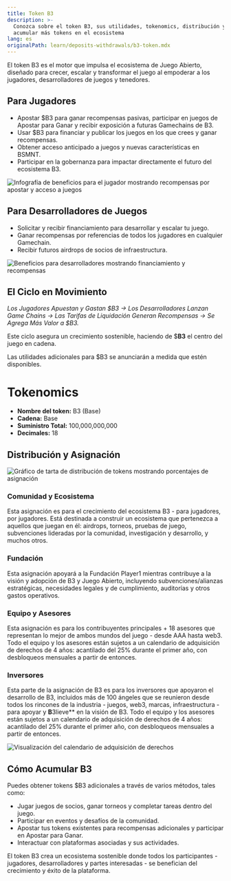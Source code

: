 ```yaml
---
title: Token B3
description: >-
  Conozca sobre el token B3, sus utilidades, tokenomics, distribución y cómo
  acumular más tokens en el ecosistema
lang: es
originalPath: learn/deposits-withdrawals/b3-token.mdx
---
```

El token B3 es el motor que impulsa el ecosistema de Juego Abierto, diseñado para crecer, escalar y transformar el juego al empoderar a los jugadores, desarrolladores de juegos y tenedores.

## Para Jugadores

- Apostar $B3 para ganar recompensas pasivas, participar en juegos de Apostar para Ganar y recibir exposición a futuras Gamechains de B3.
- Usar $B3 para financiar y publicar los juegos en los que crees y ganar recompensas.
- Obtener acceso anticipado a juegos y nuevas características en BSMNT.
- Participar en la gobernanza para impactar directamente el futuro del ecosistema B3.

<Frame>
<img src="https://s3.amazonaws.com/helpscout.net/docs/assets/685306b72e0550277aa9250e/images/687907331fd2e3184b5c3069/file-qiq5Ae41JA.png" alt="Infografía de beneficios para el jugador mostrando recompensas por apostar y acceso a juegos" />
</Frame>

## Para Desarrolladores de Juegos

- Solicitar y recibir financiamiento para desarrollar y escalar tu juego.
- Ganar recompensas por referencias de todos los jugadores en cualquier Gamechain.
- Recibir futuros airdrops de socios de infraestructura.

<Frame>
<img src="https://s3.amazonaws.com/helpscout.net/docs/assets/685306b72e0550277aa9250e/images/6879076a7289cc4fbaa2ca53/file-ZXZDz4nqv9.png" alt="Beneficios para desarrolladores mostrando financiamiento y recompensas" />
</Frame>

## El Ciclo en Movimiento

*Los Jugadores Apuestan y Gastan $B3 → Los Desarrolladores Lanzan Game Chains → Las Tarifas de Liquidación Generan Recompensas → Se Agrega Más Valor a $B3.*

Este ciclo asegura un crecimiento sostenible, haciendo de $**B3** el centro del juego en cadena.

<Info>
Las utilidades adicionales para $B3 se anunciarán a medida que estén disponibles.
</Info>

# Tokenomics

- **Nombre del token:** B3 (Base)
- **Cadena:** Base
- **Suministro Total:** 100,000,000,000
- **Decimales:** 18

## Distribución y Asignación

<Frame>
<img src="https://s3.amazonaws.com/helpscout.net/docs/assets/685306b72e0550277aa9250e/images/687907ca7289cc4fbaa2ca56/file-IzrNvKhTls.png" alt="Gráfico de tarta de distribución de tokens mostrando porcentajes de asignación" />
</Frame>

### Comunidad y Ecosistema
Esta asignación es para el crecimiento del ecosistema B3 - para jugadores, por jugadores. Está destinada a construir un ecosistema que pertenezca a aquellos que juegan en él: airdrops, torneos, pruebas de juego, subvenciones lideradas por la comunidad, investigación y desarrollo, y muchos otros.

### Fundación
Esta asignación apoyará a la Fundación Player1 mientras contribuye a la visión y adopción de B3 y Juego Abierto, incluyendo subvenciones/alianzas estratégicas, necesidades legales y de cumplimiento, auditorías y otros gastos operativos.

### Equipo y Asesores
Esta asignación es para los contribuyentes principales + 18 asesores que representan lo mejor de ambos mundos del juego - desde AAA hasta web3. Todo el equipo y los asesores están sujetos a un calendario de adquisición de derechos de 4 años: acantilado del 25% durante el primer año, con desbloqueos mensuales a partir de entonces.

### Inversores
Esta parte de la asignación de B3 es para los inversores que apoyaron el desarrollo de B3, incluidos más de 100 ángeles que se reunieron desde todos los rincones de la industria - juegos, web3, marcas, infraestructura - para apoyar y **B**3lieve** en la visión de B3. Todo el equipo y los asesores están sujetos a un calendario de adquisición de derechos de 4 años: acantilado del 25% durante el primer año, con desbloqueos mensuales a partir de entonces.

<Frame>
<img src="https://s3.amazonaws.com/helpscout.net/docs/assets/685306b72e0550277aa9250e/images/6879088813d950405eff6f28/file-kKUJ0P0hnc.png" alt="Visualización del calendario de adquisición de derechos" />
</Frame>

## Cómo Acumular B3

Puedes obtener tokens $B3 adicionales a través de varios métodos, tales como:

- Jugar juegos de socios, ganar torneos y completar tareas dentro del juego.
- Participar en eventos y desafíos de la comunidad.
- Apostar tus tokens existentes para recompensas adicionales y participar en Apostar para Ganar.
- Interactuar con plataformas asociadas y sus actividades.

<Tip>
El token B3 crea un ecosistema sostenible donde todos los participantes - jugadores, desarrolladores y partes interesadas - se benefician del crecimiento y éxito de la plataforma.
</Tip>
